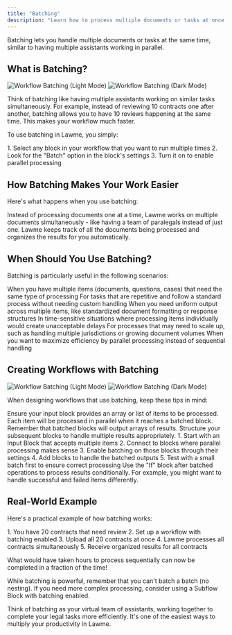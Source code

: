 ```yaml
---
title: "Batching"
description: "Learn how to process multiple documents or tasks at once in Lawme workflows"
---
```


<Callout type="info">
  Batching lets you handle multiple documents or tasks at the same time, similar to having multiple assistants working in parallel.
</Callout>

## What is Batching?

<Frame className="block dark:hidden">
  <img src="../assets/workflows_batch_light.gif" alt="Workflow Batching (Light Mode)" />
</Frame>
<Frame className="hidden dark:block">
  <img src="../assets/workflows_batch_dark.gif" alt="Workflow Batching (Dark Mode)" />
</Frame>

Think of batching like having multiple assistants working on similar tasks simultaneously. For example, instead of reviewing 10 contracts one after another, batching allows you to have 10 reviews happening at the same time. This makes your workflow much faster.

To use batching in Lawme, you simply:

<Steps>
  1. Select any block in your workflow that you want to run multiple times
  2. Look for the "Batch" option in the block's settings
  3. Turn it on to enable parallel processing
</Steps>

## How Batching Makes Your Work Easier

Here's what happens when you use batching:

<Card title="Parallel Processing" icon="clone">
  Instead of processing documents one at a time, Lawme works on multiple documents simultaneously - like having a team of paralegals instead of just one.
</Card>

<Card title="Automatic Organization" icon="arrows-left-right">
  Lawme keeps track of all the documents being processed and organizes the results for you automatically.
</Card>

## When Should You Use Batching?

Batching is particularly useful in the following scenarios:

<CardGroup cols={2}>
  <Card title="High Volume Processing" icon="layer-group">
    When you have multiple items (documents, questions, cases) that need the same type of processing
  </Card>
  <Card title="Repetitive Tasks" icon="rotate">
    For tasks that are repetitive and follow a standard process without needing custom handling
  </Card>
  <Card title="Consistency Requirements" icon="equals">
    When you need uniform output across multiple items, like standardized document formatting or response structures
  </Card>
  <Card title="Speed Priority" icon="bolt">
    In time-sensitive situations where processing items individually would create unacceptable delays
  </Card>
  <Card title="Scalable Workflows" icon="arrow-up-right-dots">
    For processes that may need to scale up, such as handling multiple jurisdictions or growing document volumes
  </Card>
  <Card title="Resource Optimization" icon="chart-line">
    When you want to maximize efficiency by parallel processing instead of sequential handling
  </Card>
</CardGroup>

## Creating Workflows with Batching

<Frame className="block dark:hidden">
  <img src="../assets/batch_example_light.gif" alt="Workflow Batching (Light Mode)" />
</Frame>
<Frame className="hidden dark:block">
  <img src="../assets/batch_example_dark.gif" alt="Workflow Batching (Dark Mode)" />
</Frame>

When designing workflows that use batching, keep these tips in mind:

<CardGroup cols={2}>
  <Card title="Input Structure" icon="arrow-right-to-bracket">
    Ensure your input block provides an array or list of items to be processed. Each item will be processed in parallel when it reaches a batched block.
  </Card>
  <Card title="Output Handling" icon="arrow-right-from-bracket">
    Remember that batched blocks will output arrays of results. Structure your subsequent blocks to handle multiple results appropriately.
  </Card>
</CardGroup>

<Steps>
  1. Start with an Input Block that accepts multiple items
  2. Connect to blocks where parallel processing makes sense
  3. Enable batching on those blocks through their settings
  4. Add blocks to handle the batched outputs
  5. Test with a small batch first to ensure correct processing
</Steps>

<Tip>
  Use the "If" block after batched operations to process results conditionally. For example, you might want to handle successful and failed items differently.
</Tip>

## Real-World Example

Here's a practical example of how batching works:

<Steps>
  1. You have 20 contracts that need review
  2. Set up a workflow with batching enabled
  3. Upload all 20 contracts at once
  4. Lawme processes all contracts simultaneously
  5. Receive organized results for all contracts
</Steps>

What would have taken hours to process sequentially can now be completed in a fraction of the time!

<Warning>
  While batching is powerful, remember that you can't batch a batch (no nesting). If you need more complex processing, consider using a Subflow Block with batching enabled.
</Warning>

Think of batching as your virtual team of assistants, working together to complete your legal tasks more efficiently. It's one of the easiest ways to multiply your productivity in Lawme.
